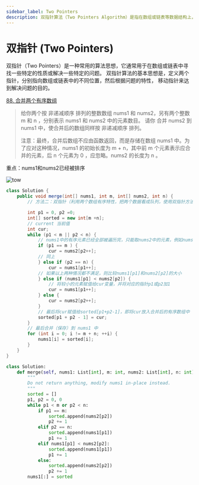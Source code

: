 ```yaml
---
sidebar_label: Two Pointers 
description: 双指针算法（Two Pointers Algorithm）是指在数组或链表等数据结构上，使用两个指针分别从两端或中间开始向中间或另一端移动，以达到查找、遍历、求解等操作的算法。
---
```


# 双指针 (Two Pointers)
双指针（Two Pointers）是一种常用的算法思想，它通常用于在数组或链表中寻找一些特定的性质或解决一些特定的问题。
双指针算法的基本思想是，定义两个指针，分别指向数组或链表中的不同位置，然后根据问题的特性，
移动指针来达到解决问题的目的。

[88. 合并两个有序数组](https://leetcode.cn/problems/merge-sorted-array/)
> 给你两个按 非递减顺序 排列的整数数组 nums1 和 nums2，另有两个整数 m 和 n ，分别表示 nums1 和 nums2 中的元素数目。
请你 合并 nums2 到 nums1 中，使合并后的数组同样按 非递减顺序 排列。
> 
> 注意：最终，合并后数组不应由函数返回，而是存储在数组 nums1 中。为了应对这种情况，nums1 的初始长度为 m + n，其中前 m 个元素表示应合并的元素，后 n 个元素为 0 ，应忽略。nums2 的长度为 n 。

重点：nums1和nums2已经被排序

![tow](https://assets.leetcode-cn.com/solution-static/88/1.gif)

<Tabs>
  <TabItem value="java" label="Java" default>

```java
class Solution {
    public void merge(int[] nums1, int m, int[] nums2, int n) {
        // 方法二：双指针（利用两个数组有序特性，把两个数据看成队列，使用双指针方法

        int p1 = 0, p2 =0;
        int[] sorted = new int[m +n];
        // current 当前值
        int cur;
        while (p1 < m || p2 < n) {
            // nums1中的有序元素已经全部被遍历完，只能取nums2中的元素，例如nums1 = []
            if (p1 == m ) {
                cur = nums2[p2++];
            // 同上
            } else if (p2 == n) {
                cur = nums1[p1++];
            // 如果以上两种情况都不满足，则比较nums1[p1]和nums2[p2]的大小
            } else if (nums1[p1] < nums2[p2]) {
                // 将较小的元素赋值给cur变量，并将对应的指针p1或p2加1
                cur = nums1[p1++];
            } else {
                cur = nums2[p2++];
            }
            // 最后将cur赋值给sorted[p1+p2-1]，即将cur放入合并后的有序数组中
            sorted[p1 + p2 - 1] = cur;
        }
        // 最后合并（保存）到 nums1 中
        for (int i = 0; i != m + n; ++i) {
            nums1[i] = sorted[i];
        }
    }
}
```
  </TabItem>
  <TabItem value="python" label="Python" >

```python
class Solution:
    def merge(self, nums1: List[int], m: int, nums2: List[int], n: int) -> None:
        """
        Do not return anything, modify nums1 in-place instead.
        """
        sorted = []
        p1, p2 = 0, 0
        while p1 < m or p2 < n:
            if p1 == m:
                sorted.append(nums2[p2])
                p2 += 1
            elif p2 == n:
                sorted.append(nums1[p1])
                p1 += 1
            elif nums1[p1] < nums2[p2]:
                sorted.append(nums1[p1])
                p1 += 1
            else:
                sorted.append(nums2[p2])
                p2 += 1
        nums1[:] = sorted
```
  </TabItem>
</Tabs>